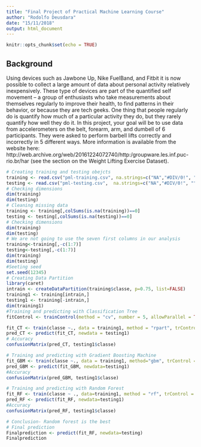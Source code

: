 ```yaml
---
title: "Final Project of Practical Machine Learning Course"
author: "Rodolfo Deusdara"
date: "15/11/2018"
output: html_document
---
```


```r
knitr::opts_chunk$set(echo = TRUE)
```

## Background

Using devices such as Jawbone Up, Nike FuelBand, and Fitbit it is now possible to collect a large amount of data about personal activity relatively inexpensively. These type of devices are part of the quantified self movement – a group of enthusiasts who take measurements about themselves regularly to improve their health, to find patterns in their behavior, or because they are tech geeks. One thing that people regularly do is quantify how much of a particular activity they do, but they rarely quantify how well they do it. In this project, your goal will be to use data from accelerometers on the belt, forearm, arm, and dumbell of 6 participants. They were asked to perform barbell lifts correctly and incorrectly in 5 different ways. More information is available from the website here: http://web.archive.org/web/20161224072740/http:/groupware.les.inf.puc-rio.br/har (see the section on the Weight Lifting Exercise Dataset).

```r
# Creating training and testing obejcts
training <- read.csv("pml-training.csv", na.strings=c("NA","#DIV/0!", ""))  
testing <- read.csv("pml-testing.csv",  na.strings=c("NA","#DIV/0!", ""))
# Checking dimensions
dim(training)
dim(testing)
# Cleaning missing data
training <- training[,colSums(is.na(training))==0]
testing <- testing[,colSums(is.na(testing))==0]
# Checking dimensions
dim(training)
dim(testing)
# We are not going to use the seven first columns in our analysis
training<-training[,-c(1:7)]
testing<-testing[,-c(1:7)]
dim(training)
dim(testing)
#Seeting seed
set.seed(12345)
# Creating Data Partition
library(caret)
intrain <- createDataPartition(training$classe, p=0.75, list=FALSE)
training1 <- training[intrain,]
testing1 <- training[-intrain,]
dim(training1)
#Training and predicting with Classification Tree
fitControl <- trainControl(method = "cv", number = 5, allowParallel = TRUE)

fit_CT <- train(classe ~., data = training1, method = "rpart", trControl = fitControl)
pred_CT <- predict(fit_CT, newdata = testing1)
# Accuracy
confusionMatrix(pred_CT, testing1$classe)

# Training and predicting with Gradient Boosting Machine
fit_GBM <- train(classe ~., data = training1, method="gbm", trControl = fitControl)
pred_GBM <- predict(fit_GBM, newdata=testing1)
#Accuracy
confusionMatrix(pred_GBM, testing1$classe)

# Training and predicting with Random Forest
fit_RF <- train(classe ~ ., data=training1, method = "rf", trControl = fitControl)
pred_RF <- predict(fit_RF, newdata=testing1)
#Accuracy
confusionMatrix(pred_RF, testing1$classe)

# Conclusion- Random forest is the best
# Final prediction
Finalprediction <- predict(fit_RF, newdata=testing)
Finalprediction
```


